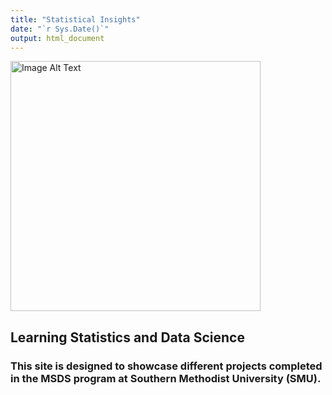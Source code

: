 ```yaml
---
title: "Statistical Insights"
date: "`r Sys.Date()`"
output: html_document
---
```

<img src="https://github.com/Weiprecht/Weiprecht.github.io/blob/main/statistical.front.jpg" alt="Image Alt Text" width="400">

## Learning Statistics and Data Science
### This site is designed to showcase different projects completed in the MSDS program at Southern Methodist University (SMU).

